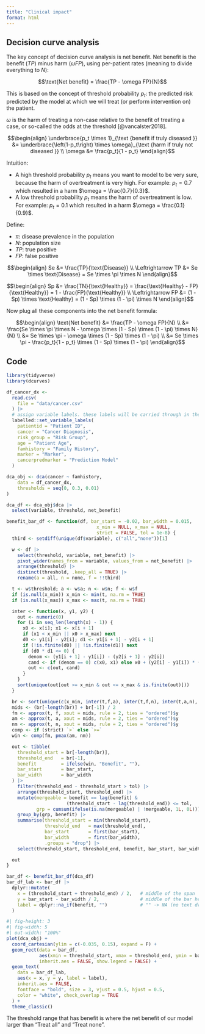 ```yaml
---
title: "Clinical impact"
format: html
---
```


## Decision curve analysis

The key concept of decision curve analysis is net benefit. Net benefit is the benefit ($TP$) minus harm ($\omega FP$), using per-patient rates (meaning to divide everything to $N$):

$$\text{Net benefit} = \frac{TP - \omega FP}{N}$$

This is based on the concept of threshold probability $p_t$: the predicted risk predicted by the model at which we will treat (or perform intervention on) the patient.

$\omega$ is the harm of treating a non-case relative to the benefit of treating a case, or so-called the odds at the threshold [@vancalster2018].

$$\begin{align}
\underbrace{p_t \times 1}_{\text {benefit if truly diseased }} &= \underbrace{\left(1-p_t\right) \times \omega}_{\text {harm if truly not diseased }} \\
\omega &= \frac{p_t}{1 - p_t}
\end{align}$$

Intuition:

- A high threshold probability $p_t$ means you want to model to be very sure, because the harm of overtreatment is very high. For example: $p_t = 0.7$ which resulted in a harm $\omega = \frac{0.7}{0.3}$.
- A low threshold probability $p_t$ means the harm of overtreatment is low. For example: $p_t = 0.1$ which resulted in a harm $\omega = \frac{0.1}{0.9}$.

Define:

- $\pi$: disease prevalence in the population
- $N$: population size
- $TP$: true positive
- $FP$: false positive

$$\begin{align}
Se &= \frac{TP}{\text{Disease}} \\
\Leftrightarrow TP &= Se \times \text{Disease} = Se \times \pi \times N
\end{align}$$

$$\begin{align}
Sp &= \frac{TN}{\text{Healthy}} = \frac{\text{Healthy} - FP}{\text{Healthy}} = 1 - \frac{FP}{\text{Healthy}} \\
\Leftrightarrow FP &= (1 - Sp) \times \text{Healthy} = (1 - Sp) \times (1 - \pi) \times N
\end{align}$$

Now plug all these components into the net benefit formula:

$$\begin{align}
\text{Net benefit} &= \frac{TP - \omega FP}{N} \\
&= \frac{Se \times \pi \times N - \omega \times (1 - Sp) \times (1 - \pi) \times N}{N} \\
&= Se \times \pi - \omega \times (1 - Sp) \times (1 - \pi) \\
&= Se \times \pi - \frac{p_t}{1 - p_t} \times (1 - Sp) \times (1 - \pi)
\end{align}$$

## Code

```r

library(tidyverse)
library(dcurves)

df_cancer_dx <-
  read.csv(
    file = "data/cancer.csv"
  ) |> 
  # assign variable labels. these labels will be carried through in the `dca()` output
  labelled::set_variable_labels(
    patientid = "Patient ID",
    cancer = "Cancer Diagnosis",
    risk_group = "Risk Group",
    age = "Patient Age",
    famhistory = "Family History",
    marker = "Marker",
    cancerpredmarker = "Prediction Model"
  )

dca_obj <- dca(cancer ~ famhistory,
    data = df_cancer_dx,
    thresholds = seq(0, 0.3, 0.01)
)

dca_df <- dca_obj$dca |> 
  select(variable, threshold, net_benefit)

benefit_bar_df <- function(df, bar_start = -0.02, bar_width = 0.015,
                                 x_min = NULL, x_max = NULL,
                                 strict = FALSE, tol = 1e-8) {
  third <- setdiff(unique(df$variable), c("all","none"))[1]

  w <- df |>
    select(threshold, variable, net_benefit) |>
    pivot_wider(names_from = variable, values_from = net_benefit) |>
    arrange(threshold) |>
    distinct(threshold, .keep_all = TRUE) |>
    rename(a = all, n = none, f = !!third)

  t <- w$threshold; a <- w$a; n <- w$n; f <- w$f
  if (is.null(x_min)) x_min <- min(t, na.rm = TRUE)
  if (is.null(x_max)) x_max <- max(t, na.rm = TRUE)

  inter <- function(x, y1, y2) {
    out <- numeric(0)
    for (i in seq_len(length(x) - 1)) {
      x0 <- x[i]; x1 <- x[i + 1]
      if (x1 < x_min || x0 > x_max) next
      d0 <- y1[i] - y2[i]; d1 <- y1[i + 1] - y2[i + 1]
      if (!is.finite(d0) || !is.finite(d1)) next
      if (d0 * d1 <= 0) {
        denom <- (y1[i + 1] - y1[i]) - (y2[i + 1] - y2[i])
        cand <- if (denom == 0) c(x0, x1) else x0 + (y2[i] - y1[i]) * (x1 - x0) / denom
        out <- c(out, cand)
      }
    }
    sort(unique(out[out >= x_min & out <= x_max & is.finite(out)]))
  }

  br <- sort(unique(c(x_min, inter(t,f,a), inter(t,f,n), inter(t,a,n), x_max)))
  mids <- (br[-length(br)] + br[-1]) / 2
  fm <- approx(t, f, xout = mids, rule = 2, ties = "ordered")$y
  am <- approx(t, a, xout = mids, rule = 2, ties = "ordered")$y
  nm <- approx(t, n, xout = mids, rule = 2, ties = "ordered")$y
  comp <- if (strict) `>` else `>=`
  win <- comp(fm, pmax(am, nm))

  out <- tibble(
    threshold_start = br[-length(br)],
    threshold_end   = br[-1],
    benefit         = ifelse(win, "Benefit", ""),
    bar_start       = bar_start,
    bar_width       = bar_width
  ) |>
    filter(threshold_end - threshold_start > tol) |>
    arrange(threshold_start, threshold_end) |>
    mutate(mergeable = benefit == lag(benefit) &
                      (threshold_start - lag(threshold_end)) <= tol,
           grp = cumsum(ifelse(is.na(mergeable) | !mergeable, 1L, 0L))) |>
    group_by(grp, benefit) |>
    summarise(threshold_start = min(threshold_start),
              threshold_end   = max(threshold_end),
              bar_start       = first(bar_start),
              bar_width       = first(bar_width),
              .groups = "drop") |>
    select(threshold_start, threshold_end, benefit, bar_start, bar_width)

  out
}

bar_df <- benefit_bar_df(dca_df)
bar_df_lab <- bar_df |>
  dplyr::mutate(
    x = (threshold_start + threshold_end) / 2,   # middle of the span
    y = bar_start - bar_width / 2,               # middle of the bar height
    label = dplyr::na_if(benefit, "")            # "" -> NA (no text drawn)
  )
```

```r
#| fig-height: 3
#| fig-width: 5
#| out-width: "100%"
plot(dca_obj) +
  coord_cartesian(ylim = c(-0.035, 0.15), expand = F) +
  geom_rect(data = bar_df,
            aes(xmin = threshold_start, xmax = threshold_end, ymin = bar_start - bar_width, ymax = bar_start, fill = benefit),
            inherit.aes = FALSE, show.legend = FALSE) +
  geom_text(
    data = bar_df_lab,
    aes(x = x, y = y, label = label),
    inherit.aes = FALSE,
    fontface = "bold", size = 3, vjust = 0.5, hjust = 0.5,
    color = "white", check_overlap = TRUE
  ) +
  theme_classic()
```

The threshold range that has benefit is where the net benefit of our model larger than "Treat all" and "Treat none".

